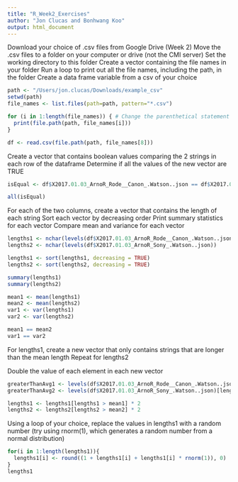 ```yaml
---
title: "R_Week2_Exercises"
author: "Jon Clucas and Bonhwang Koo"
output: html_document
---
```


Download your choice of .csv files from Google Drive (Week 2)
Move the .csv files to a folder on your computer or drive (not the CMI server)
Set the working directory to this folder
Create a vector containing the file names in your folder
Run a loop to print out all the file names, including the path, in the folder
Create a data frame variable from a csv of your choice
```r
path <- "/Users/jon.clucas/Downloads/example_csv"
setwd(path)
file_names <- list.files(path=path, pattern="*.csv")

for (i in 1:length(file_names)) { # Change the parenthetical statement to iterate through the vector file_names, from 1 to the vector length
  print(file.path(path, file_names[i]))
}

df <- read.csv(file.path(path, file_names[8]))

```

Create a vector that contains boolean values comparing the 2 strings in each row of the dataframe
Determine if all the values of the new vector are TRUE
```r
isEqual <- df$X2017.01.03_ArnoR_Rode__Canon_.Watson..json == df$X2017.01.03_ArnoR_Sony_.Watson..json

all(isEqual)
```

For each of the two columns, create a vector that contains the length of each string
Sort each vector by decreasing order
Print summary statistics for each vector
Compare mean and variance for each vector
```r
lengths1 <- nchar(levels(df$X2017.01.03_ArnoR_Rode__Canon_.Watson..json))
lengths2 <- nchar(levels(df$X2017.01.03_ArnoR_Sony_.Watson..json))

lengths1 <- sort(lengths1, decreasing = TRUE)
lengths2 <- sort(lengths2, decreasing = TRUE)

summary(lengths1)
summary(lengths2)

mean1 <- mean(lengths1)
mean2 <- mean(lengths2)
var1 <- var(lengths1)
var2 <- var(lengths2)

mean1 == mean2
var1 == var2
```

For lengths1, create a new vector that only contains strings that are longer than the mean length
Repeat for lengths2

Double the value of each element in each new vector
```r
greaterThanAvg1 <- levels(df$X2017.01.03_ArnoR_Rode__Canon_.Watson..json)[lengths1 > mean1]
greaterThanAvg2 <- levels(df$X2017.01.03_ArnoR_Sony_.Watson..json)[lengths2 > mean2]

lengths1 <- lengths1[lengths1 > mean1] * 2
lengths2 <- lengths2[lengths2 > mean2] * 2
```

Using a loop of your choice, replace the values in lengths1 with a random number 
  (try using rnorm(1), which generates a random number from a normal distribution)
```r
for(i in 1:length(lengths1)){
  lengths1[i] <- round((1 + lengths1[i] + lengths1[i] * rnorm(1)), 0)
}
lengths1
```

